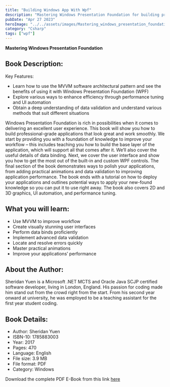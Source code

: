 ```yaml
---
title: "Building Windows App With Wpf"
description: "Mastering Windows Presentation Foundation for building professional-grade Windows applications."
pubDate: "Apr 27 2023"
heroImage: "../../assets/images/Mastering_windows_presentation_foundation.jpg"
category: "Csharp"
tags: ["wpf"]
---
```


**Mastering Windows Presentation Foundation**

## Book Description:

Key Features:
- Learn how to use the MVVM software architectural pattern and see the benefits of using it with Windows Presentation Foundation (WPF)
- Explore various ways to enhance efficiency through performance tuning and UI automation
- Obtain a deep understanding of data validation and understand various methods that suit different situations

Windows Presentation Foundation is rich in possibilities when it comes to delivering an excellent user experience. This book will show you how to build professional-grade applications that look great and work smoothly. We start by providing you with a foundation of knowledge to improve your workflow – this includes teaching you how to build the base layer of the application, which will support all that comes after it. We’ll also cover the useful details of data binding. Next, we cover the user interface and show you how to get the most out of the built-in and custom WPF controls. The final section of the book demonstrates ways to polish your applications, from adding practical animations and data validation to improving application performance. The book ends with a tutorial on how to deploy your applications and outlines potential ways to apply your new-found knowledge so you can put it to use right away. The book also covers 2D and 3D graphics, UI automation, and performance tuning.

## What you will learn:
- Use MVVM to improve workflow
- Create visually stunning user interfaces
- Perform data binds proficiently
- Implement advanced data validation
- Locate and resolve errors quickly
- Master practical animations
- Improve your applications’ performance

## About the Author:
Sheridan Yuen is a Microsoft .NET MCTS and Oracle Java SCJP certified software developer, living in London, England. His passion for coding made him stand out from the crowd right from the start. From his second year onward at university, he was employed to be a teaching assistant for the first year student coding.

## Book Details:
- Author: Sheridan Yuen
- ISBN-10: 1785883003
- Year: 2017
- Pages: 470
- Language: English
- File size: 3.9 MB
- File format: PDF
- Category: Windows

Download the complete PDF E-Book from this link [here](https://github.com/nirzaf/Mastering-Windows-Presentation-Foundation/blob/master/Mastering%20Windows%20Presentation%20Foundation.pdf)

